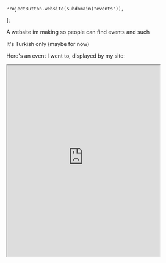     ProjectButton.website(Subdomain("events")),
];

A website im making so people can find events and such

It's Turkish only (maybe for now)

Here's an event I went to, displayed by my site:

<Group justify="center">
    <iframe
        src="https://events.deniz.blue/embed/events/675423692476197849d7f5f8"
        width="400"
        height="500"
        loading="lazy"
        style={{
            border: "0",
            borderRadius: "0.5rem",
        }}
    />
</Group>
